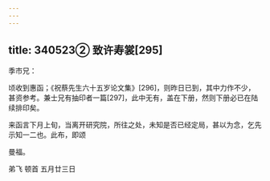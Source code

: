 ```yaml
---
---
---
```

title: 340523② 致许寿裳[295]
---




季巿兄：

顷收到惠函；《祝蔡先生六十五岁论文集》[296]，则昨日已到，其中力作不少，甚资参考。兼士兄有抽印者一篇[297]，此中无有，盖在下册，然则下册必已在陆续排印矣。

来函言下月上旬，当离开研究院，所往之处，未知是否已经定局，甚以为念，乞先示知一二也。此布，即颂

曼福。

弟飞 顿首 五月廿三日